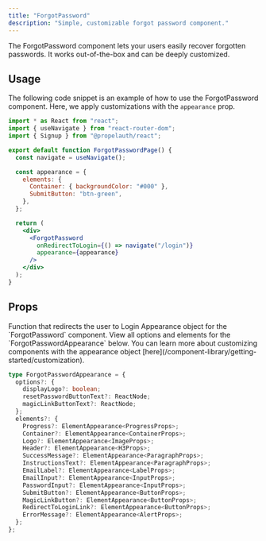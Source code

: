 ```yaml
---
title: "ForgotPassword"
description: "Simple, customizable forgot password component."
---
```


The ForgotPassword component lets your users easily recover forgotten passwords. It works out-of-the-box and can be deeply customized.

## Usage

The following code snippet is an example of how to use the ForgotPassword component. Here, we apply customizations with the `appearance` prop.

```jsx
import * as React from "react";
import { useNavigate } from "react-router-dom";
import { Signup } from "@propelauth/react";

export default function ForgotPasswordPage() {
  const navigate = useNavigate();

  const appearance = {
    elements: {
      Container: { backgroundColor: "#000" },
      SubmitButton: "btn-green",
    },
  };

  return (
    <div>
      <ForgotPassword
        onRedirectToLogin={() => navigate("/login")}
        appearance={appearance}
      />
    </div>
  );
}
```

## Props

<ParamField path="onRedirectToLogin" type="VoidFunction">
  Function that redirects the user to Login
</ParamField>

<ParamField path="appearance" type="ForgotPasswordAppearance">
  Appearance object for the `ForgotPassword` component. View all options and elements for the `ForgotPasswordAppearance` below. You can learn more about customizing components with the appearance object [here](/component-library/getting-started/customization).

```typescript
type ForgotPasswordAppearance = {
  options?: {
    displayLogo?: boolean;
    resetPasswordButtonText?: ReactNode;
    magicLinkButtonText?: ReactNode;
  };
  elements?: {
    Progress?: ElementAppearance<ProgressProps>;
    Container?: ElementAppearance<ContainerProps>;
    Logo?: ElementAppearance<ImageProps>;
    Header?: ElementAppearance<H3Props>;
    SuccessMessage?: ElementAppearance<ParagraphProps>;
    InstructionsText?: ElementAppearance<ParagraphProps>;
    EmailLabel?: ElementAppearance<LabelProps>;
    EmailInput?: ElementAppearance<InputProps>;
    PasswordInput?: ElementAppearance<InputProps>;
    SubmitButton?: ElementAppearance<ButtonProps>;
    MagicLinkButton?: ElementAppearance<ButtonProps>;
    RedirectToLoginLink?: ElementAppearance<ButtonProps>;
    ErrorMessage?: ElementAppearance<AlertProps>;
  };
};
```

</ParamField>
